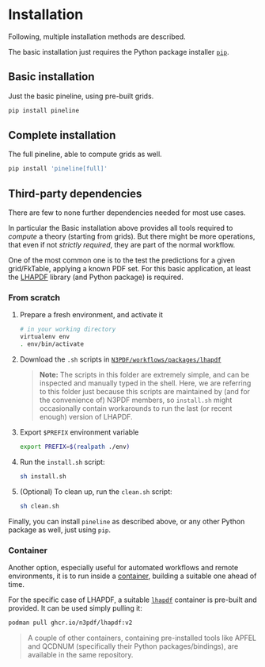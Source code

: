 
# Installation

Following, multiple installation methods are described.

The basic installation just requires the Python package installer
[`pip`](https://pip.pypa.io/).

## Basic installation

Just the basic pineline, using pre-built grids.

```sh
pip install pineline
```

## Complete installation

The full pineline, able to compute grids as well.

```sh
pip install 'pineline[full]'
```

## Third-party dependencies

There are few to none further dependencies needed for most use cases.

In particular the <InLink href="#basic-installation">Basic installation</InLink>
above provides all tools required to _compute_ a theory (starting from grids).
But there might be more operations, that even if not _strictly required_, they
are part of the normal workflow.

One of the most common one is to the test the predictions for a given
grid/FkTable, applying a known PDF set.
For this basic application, at least the [LHAPDF](https://lhapdf.hepforge.org/)
library (and Python package) is required.

### From scratch

1. Prepare a fresh environment, and activate it

   ```sh
   # in your working directory
   virtualenv env
   . env/bin/activate
   ```

2. Download the `.sh` scripts in
   [`N3PDF/workflows/packages/lhapdf`](https://github.com/N3PDF/workflows/tree/v2/packages/lhapdf)

   > **Note:**
   > The scripts in this folder are extremely simple, and can be inspected and
   > manually typed in the shell. Here, we are referring to this folder just
   > because this scripts are maintained by (and for the convenience of) N3PDF
   > members, so `install.sh` might occasionally contain workarounds to run the
   > last (or recent enough) version of LHAPDF.

3. Export `$PREFIX` environment variable

   ```sh
   export PREFIX=$(realpath ./env)
   ```

4. Run the `install.sh` script:

   ```sh
   sh install.sh
   ```

5. (Optional) To clean up, run the `clean.sh` script:

   ```sh
   sh clean.sh
   ```

Finally, you can install `pineline` as described above, or any other Python
package as well, just using `pip`.

### Container

Another option, especially useful for automated workflows and remote
environments, it is to run inside a
[container](https://www.docker.com/resources/what-container/), building a
suitable one ahead of time.

For the specific case of LHAPDF, a suitable
[`lhapdf`](https://github.com/N3PDF/workflows/pkgs/container/lhapdf) container
is pre-built and provided.
It can be used simply pulling it:

```sh
podman pull ghcr.io/n3pdf/lhapdf:v2
```

> A couple of other containers, containing pre-installed tools like APFEL and
> QCDNUM (specifically their Python packages/bindings), are available in the
> same repository.
